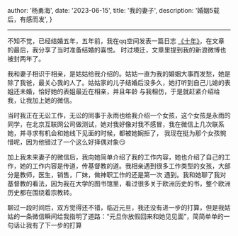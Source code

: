 
  author: '杨勇海',
  date: '2023-06-15',
  title: '我的妻子',
  description:
    '婚姻5载后，有感而发',
}


---

不知不觉，已经结婚五年，五年前，我在qq空间发表一篇日志 [《十年》](https://user.qzone.qq.com/596622954/blog/1519383063)，在文章的最后，我分享了当时准备结婚的喜悦。
时过境迁，文章里提到我的新浪微博也被封两年了。

我和妻子相识于相亲，是姑姑给我介绍的。姑姑一直为我的婚姻大事而发愁，她是除了我爸，最关心我的人了。姑姑家的儿子结婚后没多久，她打听到自己儿媳的表姐还未婚，恰好她的表姐最近在相亲，并且年龄
与我相仿，于是就赶紧介绍给我，让我加上她的微信。

当时我正在无讼工作，无讼的同事于永雨也给我介绍一个女孩，这个女孩是永雨的同学，在北京互联网公司做测试，她对我好像对我不感冒，我在微信上几次联系她，并寻求有机会和她线下见面的时候，都被她婉拒了，
我现在挺为那个女孩惋惜呢，因为他错过了一个这么好择偶对象😏

加上我未来妻子的微信后，我向她简单介绍了我的工作内容，她也介绍了自己的工作，她的工作内容是传道，传基督教的道。我相亲遇到很多工作类型的女孩，大部分是教师，医生，销售，厂妹，做神职工作的还是第一次
遇到。我和她聊了我对基督教的看法，因为我在大学的图书馆里，看过很多关于欧洲历史的书，整个欧洲历史都在围绕着宗教转。

聊过一段时间后，双方觉得还不错，临近元旦，我还没有进一步的打算，但是我姑姑的一条微信瞬间给我指明了道路：“元旦你放假回来和她见见面”，简简单单的一句话让我有了下一步的打算

